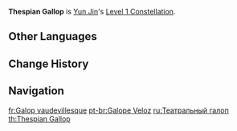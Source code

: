 {{Constellation Infobox
|image       = Constellation Thespian Gallop.png
|description = [[Opening Flourish]]'s CD is decreased by 18%.
|level       = 1
|character   = Yun Jin
|utility1    = Cooldown Reduction
}}
'''Thespian Gallop''' is [[Yun Jin]]'s [[Level 1 Constellation]].

==Other Languages==
{{Other Languages
|en      = Thespian Gallop
|zhs     = 飞身趟马
|zhs_rm  = Fēishēn Tàngmǎ
|zht     = 飛身趟馬
|zht_rm  = Fēishēn Tàngmǎ
|zh_tl   = Vaulting over and Gallop
|ja      = 飛身趟馬
|ja_rm   = Hishintouba{{Assumed}}
|ja_tl   = Vaulting over and Gallop{{Sino|ja|zh}}
|zhja_note = {{Lang|mini=1|zh=飞身趟马|zh_lit=Vaulting over and Gallop}} is a {{w|Jingju}} dance move simulating vaulting on the horse and galloping.
|ko      = 노련한 승마술
|ko_rm   = Noryeonhan Seungmasul
|ko_tl   = Experienced Horsemanship
|es      = Galope dramático
|es_tl   = Dramatic Gallop
|fr      = Galop vaudevillesque
|fr_tl   = {{W|Vaudeville}} Gallop
|ru      = Театральный галоп
|ru_tl   = Theatrical Gallop
|th      = Thespian Gallop
|vi      = {{tt|Phi Thân Thang Mã|飛身趟馬}}
|vi_tl   = <!-- {{Sino|vi}} -->
|de      = Fliegender Gallopp
|de_tl   = Flying Gallop
|id      = Thespian Gallop
|pt      = Galope Veloz
|pt_tl   = 
|tr      = Doludizgin Tiyatro
|tr_tl   = 
|it      = Galoppo teatrale
|it_tl   = Theater Gallop
}}

==Change History==
{{Change History|2.4}}

==Navigation==
{{Talent Navbox|Yun Jin}}

[[fr:Galop vaudevillesque]]
[[pt-br:Galope Veloz]]
[[ru:Театральный галоп]]
[[th:Thespian Gallop]]
